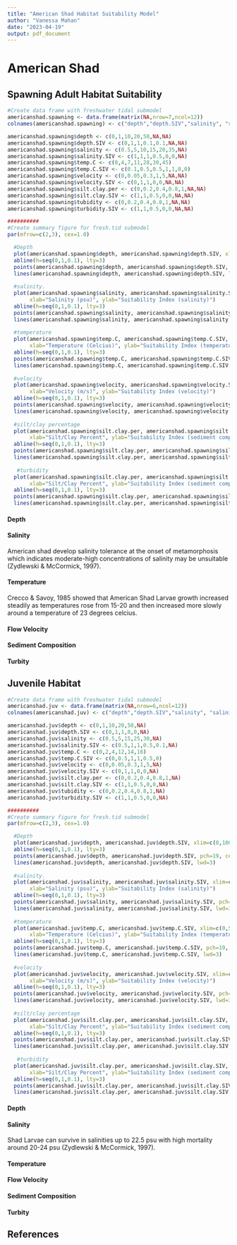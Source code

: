 ```yaml
---
title: "American Shad Habitat Suitability Model"
author: "Vanessa Mahan"
date: "2023-04-19"
output: pdf_document
---
```

# American Shad

## Spawning Adult Habitat Suitability

```r
#Create data frame with freshwater tidal submodel
americanshad.spawning <- data.frame(matrix(NA,nrow=7,ncol=12))
colnames(americanshad.spawning) <- c("depth","depth.SIV","salinity", "salinity.SIV", "temp.C", "temp.C.SIV","velocity","velocity.SIV","silt.clay.per","silt.clay.SIV","tubidity","turbidity.SIV")

americanshad.spawning$depth <- c(0,1,10,20,50,NA,NA)
americanshad.spawning$depth.SIV <- c(0,1,1,0.1,0.1,NA,NA)
americanshad.spawning$salinity <- c(0.5,5,10,15,20,35,NA)
americanshad.spawning$salinity.SIV <- c(1,1,1,0.5,0,0,NA)
americanshad.spawning$temp.C <- c(0,4,7,11,28,30,45)
americanshad.spawning$temp.C.SIV <- c(0.1,0.5,0.5,1,1,0,0)
americanshad.spawning$velocity <- c(0,0.05,0.3,1,5,NA,NA)
americanshad.spawning$velocity.SIV <- c(0,1,1,0,0,NA,NA)
americanshad.spawning$silt.clay.per <- c(0,0.2,0.4,0.8,1,NA,NA)
americanshad.spawning$silt.clay.SIV <- c(1,1,0.5,0,0,NA,NA)
americanshad.spawning$tubidity <- c(0,0.2,0.4,0.8,1,NA,NA)
americanshad.spawning$turbidity.SIV <- c(1,1,0.5,0,0,NA,NA)

##########
#Create summary figure for fresh.tid submodel
par(mfrow=c(2,3), cex=1.0)

  #Depth
  plot(americanshad.spawning$depth, americanshad.spawning$depth.SIV, xlim=c(0,100), ylim=c(0,1), type="l", xlab="Depth (meters)", ylab="Suitability Index (depth)")
  abline(h=seq(0,1,0.1), lty=3)
  points(americanshad.spawning$depth, americanshad.spawning$depth.SIV, pch=19, cex=2)
  lines(americanshad.spawning$depth, americanshad.spawning$depth.SIV, lwd=3)
  
  #salinity.
  plot(americanshad.spawning$salinity, americanshad.spawning$salinity.SIV, xlim=c(0,35), ylim=c(0,1), type="l",
       xlab="Salinity (psu)", ylab="Suitability Index (salinity)")
  abline(h=seq(0,1,0.1), lty=3)
  points(americanshad.spawning$salinity, americanshad.spawning$salinity.SIV, pch=19, cex=2)
  lines(americanshad.spawning$salinity, americanshad.spawning$salinity.SIV, lwd=3)
  
  #temperature
  plot(americanshad.spawning$temp.C, americanshad.spawning$temp.C.SIV, xlim=c(0,50), ylim=c(0,1), type="l",
       xlab="Temperature (Celcius)", ylab="Suitability Index (temperature)")
  abline(h=seq(0,1,0.1), lty=3)
  points(americanshad.spawning$temp.C, americanshad.spawning$temp.C.SIV, pch=19, cex=2)
  lines(americanshad.spawning$temp.C, americanshad.spawning$temp.C.SIV, lwd=3)
  
  #velocity
  plot(americanshad.spawning$velocity, americanshad.spawning$velocity.SIV, xlim=c(0,8), ylim=c(0,1), type="l",
       xlab="Velocity (m/s)", ylab="Suitability Index (velocity)")
  abline(h=seq(0,1,0.1), lty=3)
  points(americanshad.spawning$velocity, americanshad.spawning$velocity.SIV, pch=19, cex=2)
  lines(americanshad.spawning$velocity, americanshad.spawning$velocity.SIV, lwd=3)
  
  #silt/clay percentage
  plot(americanshad.spawning$silt.clay.per, americanshad.spawning$silt.clay.SIV, xlim=c(0,1), ylim=c(0,1), type="l",
       xlab="Silt/Clay Percent", ylab="Suitability Index (sediment composition)")
  abline(h=seq(0,1,0.1), lty=3)
  points(americanshad.spawning$silt.clay.per, americanshad.spawning$silt.clay.SIV, pch=19, cex=2)
  lines(americanshad.spawning$silt.clay.per, americanshad.spawning$silt.clay.SIV, lwd=3)
  
   #turbidity
  plot(americanshad.spawning$silt.clay.per, americanshad.spawning$silt.clay.SIV, xlim=c(0,1), ylim=c(0,1), type="l",
       xlab="Silt/Clay Percent", ylab="Suitability Index (sediment composition)")
  abline(h=seq(0,1,0.1), lty=3)
  points(americanshad.spawning$silt.clay.per, americanshad.spawning$silt.clay.SIV, pch=19, cex=2)
  lines(americanshad.spawning$silt.clay.per, americanshad.spawning$silt.clay.SIV, lwd=3)
```

#### Depth

#### Salinity
American shad develop salinity tolerance at the onset of metamorphosis which indicates moderate-high concentrations of salinity may be unsuitable (Zydlewski & McCormick, 1997). 

#### Temperature
Crecco & Savoy, 1985 showed that American Shad Larvae growth increased steadily as temperatures rose from 15-20 and then increased more slowly around a temperature of 23 degrees celcius.

#### Flow Velocity

#### Sediment Composition

#### Turbity 

## Juvenile Habitat
```r
#Create data frame with freshwater tidal submodel
americanshad.juv <- data.frame(matrix(NA,nrow=6,ncol=12))
colnames(americanshad.juv) <- c("depth","depth.SIV","salinity", "salinity.SIV", "temp.C", "temp.C.SIV","velocity","velocity.SIV","silt.clay.per","silt.clay.SIV","tubidity","turbidity.SIV")

americanshad.juv$depth <- c(0,1,10,20,50,NA)
americanshad.juv$depth.SIV <- c(0,1,1,0,0,NA)
americanshad.juv$salinity <- c(0.5,5,15,25,30,NA)
americanshad.juv$salinity.SIV <- c(0.5,1,1,0.5,0.1,NA)
americanshad.juv$temp.C <- c(0,2,4,12,14,16)
americanshad.juv$temp.C.SIV <- c(0,0.5,1,1,0.5,0)
americanshad.juv$velocity <- c(0,0.05,0.3,1,5,NA)
americanshad.juv$velocity.SIV <- c(0,1,1,0,0,NA)
americanshad.juv$silt.clay.per <- c(0,0.2,0.4,0.8,1,NA)
americanshad.juv$silt.clay.SIV <- c(1,1,0.5,0,0,NA)
americanshad.juv$tubidity <- c(0,0.2,0.4,0.8,1,NA)
americanshad.juv$turbidity.SIV <- c(1,1,0.5,0,0,NA)

##########
#Create summary figure for fresh.tid submodel
par(mfrow=c(2,3), cex=1.0)

  #Depth
  plot(americanshad.juv$depth, americanshad.juv$depth.SIV, xlim=c(0,100), ylim=c(0,1), type="l", xlab="Depth (meters)", ylab="Suitability Index (depth)")
  abline(h=seq(0,1,0.1), lty=3)
  points(americanshad.juv$depth, americanshad.juv$depth.SIV, pch=19, cex=2)
  lines(americanshad.juv$depth, americanshad.juv$depth.SIV, lwd=3)
  
  #salinity.
  plot(americanshad.juv$salinity, americanshad.juv$salinity.SIV, xlim=c(0,35), ylim=c(0,1), type="l",
       xlab="Salinity (psu)", ylab="Suitability Index (salinity)")
  abline(h=seq(0,1,0.1), lty=3)
  points(americanshad.juv$salinity, americanshad.juv$salinity.SIV, pch=19, cex=2)
  lines(americanshad.juv$salinity, americanshad.juv$salinity.SIV, lwd=3)
  
  #temperature
  plot(americanshad.juv$temp.C, americanshad.juv$temp.C.SIV, xlim=c(0,50), ylim=c(0,1), type="l",
       xlab="Temperature (Celcius)", ylab="Suitability Index (temperature)")
  abline(h=seq(0,1,0.1), lty=3)
  points(americanshad.juv$temp.C, americanshad.juv$temp.C.SIV, pch=19, cex=2)
  lines(americanshad.juv$temp.C, americanshad.juv$temp.C.SIV, lwd=3)
  
  #velocity
  plot(americanshad.juv$velocity, americanshad.juv$velocity.SIV, xlim=c(0,8), ylim=c(0,1), type="l",
       xlab="Velocity (m/s)", ylab="Suitability Index (velocity)")
  abline(h=seq(0,1,0.1), lty=3)
  points(americanshad.juv$velocity, americanshad.juv$velocity.SIV, pch=19, cex=2)
  lines(americanshad.juv$velocity, americanshad.juv$velocity.SIV, lwd=3)
  
  #silt/clay percentage
  plot(americanshad.juv$silt.clay.per, americanshad.juv$silt.clay.SIV, xlim=c(0,1), ylim=c(0,1), type="l",
       xlab="Silt/Clay Percent", ylab="Suitability Index (sediment composition)")
  abline(h=seq(0,1,0.1), lty=3)
  points(americanshad.juv$silt.clay.per, americanshad.juv$silt.clay.SIV, pch=19, cex=2)
  lines(americanshad.juv$silt.clay.per, americanshad.juv$silt.clay.SIV, lwd=3)
  
   #turbidity
  plot(americanshad.juv$silt.clay.per, americanshad.juv$silt.clay.SIV, xlim=c(0,1), ylim=c(0,1), type="l",
       xlab="Silt/Clay Percent", ylab="Suitability Index (sediment composition)")
  abline(h=seq(0,1,0.1), lty=3)
  points(americanshad.juv$silt.clay.per, americanshad.juv$silt.clay.SIV, pch=19, cex=2)
  lines(americanshad.juv$silt.clay.per, americanshad.juv$silt.clay.SIV, lwd=3)
```

#### Depth


#### Salinity
Shad Larvae can survive in salinities up to 22.5 psu with high mortality around 20-24 psu (Zydlewski & McCormick, 1997).

#### Temperature

#### Flow Velocity

#### Sediment Composition

#### Turbity 

## References